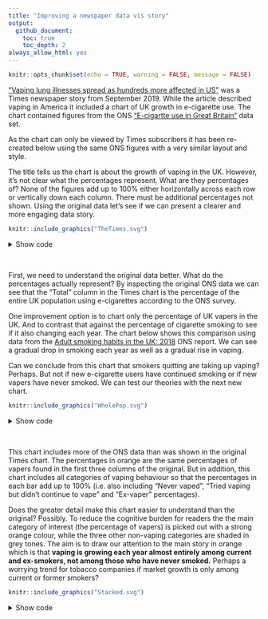 ```yaml
---
title: "Improving a newspaper data vis story"
output:
  github_document:
    toc: true
    toc_depth: 2
always_allow_html: yes
---
```


```r
knitr::opts_chunk$set(echo = TRUE, warning = FALSE, message = FALSE)
```

["Vaping lung illnesses spread as hundreds more affected in US"](https://www.thetimes.co.uk/article/vaping-lung-illnesses-spread-as-hundreds-more-affected-in-us-5jdxkrqk6?shareToken=dfeabd933f4edbb5aa4c2472f99e9201) was a Times newspaper story from September 2019. While the article described vaping in America it included a chart of UK growth in e-cigarette use. The chart contained figures from the ONS ["E-cigartte use in Great Britain"](https://www.ons.gov.uk/peoplepopulationandcommunity/healthandsocialcare/drugusealcoholandsmoking/datasets/ecigaretteuseingreatbritain) data set. 

As the chart can only be viewed by Times subscribers it has been re-created below using the same ONS figures with a very similar layout and style.

The title tells us the chart is about the growth of vaping in the UK. However, it's not clear what the percentages represent. What are they percentages of? None of the figures add up to 100% either horizontally across each row or vertically down each column. There must be additional percentages not shown. Using the original data let's see if we can present a clearer and more engaging data story.

```r
knitr::include_graphics("TheTimes.svg") 
```

<details><summary>Show code</summary>
<p>

```r
library(tidyverse)
library(readxl)

# http://www.cookbook-r.com/Graphs/

smoking_perc <- 
  readxl::read_excel("cleaned_smoking.xlsx", 
             sheet = "Table 1") 

smoking_perc_by_e_cig <- 
  readxl::read_excel("cleaned_smoking.xlsx", 
             sheet = "Table 2") %>% 
  tidyr::pivot_longer(cols = 3:5,
                      names_to = "cigarette_status",
                      values_to = "perc")

smoking_perc_reduced <- 
  smoking_perc %>% 
  dplyr::filter(e_cig_status == "Current e-cigarette user (vaper)") %>% 
  dplyr::mutate(cigarette_status = "Total") %>% 
  dplyr::select(Year, cigarette_status, perc) 

p <- smoking_perc_by_e_cig %>% 
  dplyr::filter(e_cig_status == "Current e-cigarette user (vaper)") %>%
  dplyr::bind_rows(smoking_perc_reduced) %>% 
  ggplot2::ggplot() +
  ggplot2::aes(x = reorder(Year, desc(Year)),
               y = perc,
               #colour = cigarette_status,
               fill = cigarette_status) +
  ggplot2::geom_bar(stat = "identity") +
  ggplot2::facet_grid(facets = ~cigarette_status,
                      rows = 1) +
  ggplot2::coord_flip() +
  ggplot2::theme_minimal() +
  ggrepel::geom_text_repel(aes(label = paste(perc,"%")), 
                     nudge_y = -0.5,
                     colour = "black") +
  theme(axis.title.x = element_blank(),
        axis.text.x = element_blank(),
        axis.ticks.x = element_blank(),
        axis.title.y = element_blank(),
        axis.text.y = element_text(face="bold", 
                           size=12),
        strip.text.x = element_text(size = 12,
                                    hjust = 0.1),
        panel.grid.major = element_blank(),
        panel.grid.minor = element_blank(),
        panel.border = element_blank(),
        panel.background = element_blank(),
        legend.position = "none",
        plot.title = element_text(size = 22, 
                                  face = "bold"),
        plot.subtitle = element_text(color = "grey",
                                     size = 18),
        plot.caption = element_text(hjust = 0,
                                    size = 12,
                                    color = "darkgrey"),
    #    plot.background = element_rect(fill = "white"),
        panel.spacing = unit(1, "cm")
        ) +
  ggplot2::labs(title = "The growth of vaping in the UK",
                subtitle = "Proportion of people who smoke e-cigarettes by smoking status",
                caption = "Table: The Times  Source: Office for National Statistics") +
  ggplot2::scale_fill_manual(values = c("#58718F",
                                        "#E29153",
                                        "#4BB9C9",
                                        "#F28B67"))

ggplot2::ggsave(file="TheTimes.svg",
                plot = last_plot(),
                device = "svg",
                width=10, 
                height=6)
```
</p>
</details>
<br/>

First, we need to understand the original data better. What do the percentages actually represent? By inspecting the original ONS data we can see that the "Total" column in the Times chart is the percentage of the entire UK population using e-cigarettes according to the ONS survey.

One improvement option is to chart only the percentage of UK vapers in the UK. And to contrast that against the percentage of cigarette smoking to see if it also changing each year. The chart below shows this comparison using data from the [Adult smoking habits in the UK: 2018](https://www.ons.gov.uk/peoplepopulationandcommunity/healthandsocialcare/healthandlifeexpectancies/bulletins/adultsmokinghabitsingreatbritain/2018) ONS report. We can see a gradual drop in smoking each year as well as a gradual rise in vaping. 

Can we conclude from this chart that smokers quitting are taking up vaping? Perhaps. But not if new e-cigarette users have continued smoking or if new vapers have never smoked. We can test our theories with the next new chart. 

```r
knitr::include_graphics("WholePop.svg") 
```

<details><summary>Show code</summary>
<p>
```r
smoke_vape <- data.frame(
        Year = c(2014, 2015, 2016, 2017, 2018),
      e_cigarettes = c(3.7, 4.5, 5.6, 5.5, 6.3),
     cigarettes = c(18.8, 17.8, 16.1, 16.8, 16.6)
) %>% 
  tidyr::pivot_longer(cols = 2:3,
                      names_to = "category",
                      values_to = "perc") %>% 
  dplyr::mutate(category = case_when(category == "cigarettes" ~ "Cigarette smoker",
                                     category == "e_cigarettes" ~ "e-cigarette user"))

p <- smoke_vape %>% 
  ggplot2::ggplot() +
  ggplot2::aes(x = reorder(Year, desc(Year)),
               y = perc,
              colour = category,
               fill = category) + 
  ggplot2::geom_bar(stat = "identity",
                    position = "dodge") +
  ggplot2::geom_text(aes(label = paste(perc,"%")),
            size = 4, 
            position = position_dodge(width = 1),
                                       hjust= 1.2,
            colour = "white")  +
  ggplot2::coord_flip() +
  ggplot2::theme_minimal() +
      theme(
        axis.title.y = element_blank(),
        axis.title.x = element_blank(),
        axis.ticks.x = element_blank(),
        axis.text.x = element_blank(),
        axis.text.y = element_text(face="bold", 
                           size=12),
        strip.text.x = element_text(size = 10),
        legend.text=element_text(size=12),
        panel.grid.major = element_blank(),
        panel.grid.minor = element_blank(),
        panel.border = element_blank(),
        panel.background = element_blank(),
        legend.position= "right",
        #legend.justification=c(0,0), 
        #legend.position=c(0.27,-0.01),
        legend.direction = "vertical",
        plot.title = element_text(size = 22, 
                                  face = "bold"),
        plot.subtitle = element_text(color = "grey",
                                     size = 18),
        plot.caption = element_text(hjust = 0,
                                    size = 12,
                                    color = "darkgrey"),
        legend.title = element_blank(),
#        plot.background = element_rect(fill = "white")
        ) +
  ggplot2::labs(title = "Cigarette smoking declines while vaping grows in the UK",
                subtitle = "Proportion of cigarette smokers and e-cigarette users (vapers)",
                caption = "Source: Office for National Statistics") +
  ggplot2::scale_fill_manual(breaks=c("e-cigarette user","Cigarette smoker"),
                             values = c("#58718F",
                                        "#F28B67")) +
    ggplot2::scale_colour_manual(breaks=c("e-cigarette user","Cigarette smoker"),
                                 values = c("#58718F",
                                        "#F28B67")) 

ggplot2::ggsave(file="WholePop.svg",
                plot = last_plot(),
                device = "svg",
                width=10, 
                height=6)

```
</p>
</details>
<br/>

This chart includes more of the ONS data than was shown in the original Times chart. The percentages in orange are the same percentages of vapers found in the first three columns of the original. But in addition, this chart includes all categories of vaping behaviour so that the percentages in each bar add up to 100% (i.e. also including "Never vaped", "Tried vaping but didn't continue to vape" and "Ex-vaper" percentages).

Does the greater detail make this chart easier to understand than the original? Possibly. To reduce the cognitive burden for readers the the main category of interest (the percentage of vapers) is picked out with a strong orange colour, while the three other non-vaping categories are shaded in grey tones. The aim is to draw our attention to the main story in orange which is that **vaping is growing each year almost entirely among current and ex-smokers, not among those who have never smoked.** Perhaps a worrying trend for tobacco companies if market growth is only among current or former smokers?

```r
knitr::include_graphics("Stacked.svg") 
```

<details><summary>Show code</summary>
<p>
```r
#RColorBrewer::display.brewer.all()
my_pallete <- c("#696969","#808080","#A9A9A9","#F28B67")

smoking_perc_by_e_cig$e_cig_status <- 
  factor(smoking_perc_by_e_cig$e_cig_status, 
         levels = c(
                    
                    "Ex-vaper", 
                    "Tried vaping, but didn't continue to vape",
                    "Never vaped",
                    "Current e-cigarette user (vaper)" ))

p <- smoking_perc_by_e_cig %>% 
  ggplot2::ggplot() +
  ggplot2::aes(x = reorder(Year, desc(Year)),
                y = perc,
                colour = e_cig_status,
               fill = e_cig_status
                          ) +
  ggplot2::geom_bar(stat = "identity") +
  ggplot2::facet_grid(facets = ~cigarette_status) +
  geom_text(aes(label = perc),
            data = smoking_perc_by_e_cig %>% filter(perc>6),
            size = 3, 
            position = position_stack(vjust = 0.5),
            colour = "black") +
  ggplot2::theme_minimal() +
  ggplot2::coord_flip() +
    theme(
        axis.title.y = element_blank(),
        axis.title.x = element_blank(),
        axis.ticks.x = element_blank(),
        axis.text.y = element_text(face="bold", 
                           size=12,
                           margin = margin(r = 0)),
        strip.text.x = element_text(size = 13,
                                    hjust = 0.1),
        legend.text=element_text(size=12),
        panel.grid.major = element_blank(),
        panel.grid.minor = element_blank(),
        panel.border = element_blank(),
        panel.background = element_blank(),
                plot.title = element_text(size = 22, 
                                  face = "bold"),
        plot.subtitle = element_text(color = "grey",
                                     size = 18),
        plot.caption = element_text(hjust = 0,
                                    size = 12,
                                    color = "darkgrey"),
        legend.position="bottom",
        legend.title = element_blank(),
  #      plot.background = element_rect(fill = "white"),
        panel.spacing = unit(1, "cm"),
        ) +
  ggplot2::scale_fill_manual(values = my_pallete) +
  ggplot2::scale_color_manual(values = my_pallete) +
  ggplot2::labs(title = "Vaping growing only among smokers and ex-smokers in the UK",
                subtitle = "e-cigarette user percentages in orange shown by smoking status",
                caption = "Source: Office for National Statistics") +
  ggplot2::guides(color = guide_legend(reverse = TRUE),
                  fill = guide_legend(reverse = TRUE)) +
  ggplot2::scale_y_continuous(breaks=c(0,100),
                              labels = function(x) paste0(x, "%"))

ggplot2::ggsave(file="Stacked.svg",
                plot = last_plot(),
                device = "svg",
                width=10, 
                height=6)

```
</p>
</details>

